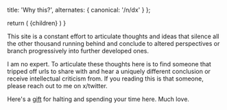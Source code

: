 
  title: 'Why this?',
  alternates: {
    canonical: '/n/dx'
  }
};

  return (
    <span className="font-serif text-2xl">{children}</span>
  )
}

<Title>Why this?</Title>

<AnimatedName />

This site is a constant effort to articulate thoughts and ideas that silence all the other thousand running behind and conclude to altered perspectives or branch progressively into further developed ones. 

I am no expert. To articulate these thoughts here is to find someone that tripped off urls to share with and hear a uniquely different conclusion or receive intellectual criticism from. If you reading this is that someone, please reach out to me on x/twitter.

Here's a [gift](https://open.spotify.com/playlist/7CKHKCVdfkkQbzUTFVLfoK?si=aHFK66diS9WzXg37dC36NQ) for halting and spending your time here. Much love.